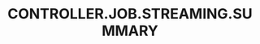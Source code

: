 ---
title: 'CONTROLLER.JOB.STREAMING.SUMMARY'
openapi: '/en/api-reference/openapi-en.json GET /jobs/{id}/streaming'
---